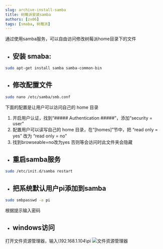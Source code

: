 ```yaml
---
slug: archive-install-samba
title: 树莓派安装samba
authors: [zx06]
tags: [smaba, 树莓派]
---
```

通过使用samba服务，可以自由访问修改树莓派home目录下的文件
* ## 安装 smaba:
``` bash
sudo apt-get install samba samba-common-bin
```
* ## 修改配置文件
``` bash
sudo nano /etc/samba/smb.conf
```
下面的配置是让用户可以访问自己的 home 目录
1. 开启用户认证，找到“##### Authentication #####”，添加“security = user”
2. 配置用户可以读写自己的 home 目录，在“[homes]”节中，把 “read only = yes” 改为 “read only = no”
3. 找到browseable=no改为yes 否则等会访问时此文件夹会隐藏
* ## 重启samba服务
``` bash
sudo /etc/init.d/samba restart
```
* ## 把系统默认用户pi添加到samba
``` bash
sudo smbpasswd -a pi
```
根据提示输入密码
* ## windows访问
打开文件资源管理器，输入\\192.168.1.104\pi
![文件资源管理器](./samba.jpg)